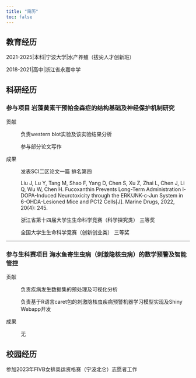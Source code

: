 ```yaml
---
title: "简历"
toc: false
---
```


## 教育经历

2021-2025\|本科\|宁波大学\|水产养殖（拔尖人才创新班）

2018-2021\|高中\|浙江省永嘉中学

## 科研经历

### **参与项目** 岩藻黄素干预帕金森症的结构基础及神经保护机制研究

贡献

:   负责western blot实验及该实验结果分析

    参与部分论文写作

成果

:   发表SCI二区论文一篇 排名第四

    Liu J, Lu Y, Tang M, Shao F, Yang D, Chen S, Xu Z, Zhai L, Chen J, Li Q, Wu W, Chen H. Fucoxanthin Prevents Long-Term Administration l-DOPA-Induced Neurotoxicity through the ERK/JNK-c-Jun System in 6-OHDA-Lesioned Mice and PC12 Cells\[J\]. Marine Drugs, 2022, 20(4): 245.

    浙江省第十四届大学生生命科学竞赛（科学探究类） 三等奖

    全国大学生生命科学竞赛（创新创业类） 三等奖

------------------------------------------------------------------------

### 参与生科赛项目 海水鱼寄生虫病（刺激隐核虫病）的数学预警及智能管控

贡献

:   负责疾病发生数据集的预处理及可视化分析

    负责基于R语言caret包的刺激隐核虫疾病预警机器学习模型实现及Shiny Webapp开发

成果

:   无

## 校园经历

参加2023年FIVB女排奥运资格赛（宁波北仑）志愿者工作
